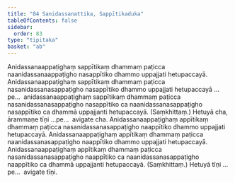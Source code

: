 ```yaml
---
title: "84 Sanidassanattika, Sappītikaduka"
tableOfContents: false
sidebar:
  order: 83
type: "tipitaka"
basket: "ab"
---
```



<DynamicBreadcrumb />

<Division number="135">

<Paragraph number="324">
Anidassanaappaṭighaṃ sappītikaṃ dhammaṃ paṭicca naanidassanaappaṭigho nasappītiko dhammo uppajjati hetupaccayā. Anidassanaappaṭighaṃ sappītikaṃ dhammaṃ paṭicca nasanidassanasappaṭigho nasappītiko dhammo uppajjati hetupaccayā …pe…  anidassanaappaṭighaṃ sappītikaṃ dhammaṃ paṭicca nasanidassanasappaṭigho nasappītiko ca naanidassanasappaṭigho nasappītiko ca dhammā uppajjanti hetupaccayā. (Saṃkhittaṃ.) Hetuyā cha, ārammaṇe tīṇi …pe…  avigate cha.
</Paragraph>

<Paragraph number="325">
Anidassanaappaṭighaṃ appītikaṃ dhammaṃ paṭicca nasanidassanasappaṭigho naappītiko dhammo uppajjati hetupaccayā. Anidassanaappaṭighaṃ appītikaṃ dhammaṃ paṭicca naanidassanasappaṭigho naappītiko dhammo uppajjati hetupaccayā. Anidassanaappaṭighaṃ appītikaṃ dhammaṃ paṭicca nasanidassanasappaṭigho naappītiko ca naanidassanasappaṭigho naappītiko ca dhammā uppajjanti hetupaccayā. (Saṃkhittaṃ.) Hetuyā tīṇi …pe…  avigate tīṇi.
</Paragraph>
</Division>